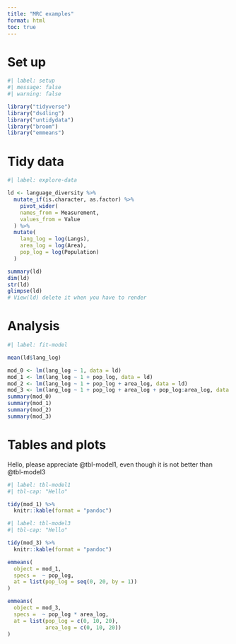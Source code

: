 ```yaml
---
title: "MRC examples"
format: html
toc: true
---
```


# Set up
```r
#| label: setup
#| message: false
#| warning: false

library("tidyverse")
library("ds4ling")
library("untidydata")
library("broom")
library("emmeans")
```


# Tidy data
```r
#| label: explore-data

ld <- language_diversity %>%
  mutate_if(is.character, as.factor) %>%
    pivot_wider(
    names_from = Measurement,
    values_from = Value
  ) %>%
  mutate(
    lang_log = log(Langs),
    area_log = log(Area),
    pop_log = log(Population)
  )

summary(ld)
dim(ld)
str(ld)
glimpse(ld)
# View(ld) delete it when you have to render

```


# Analysis
```r
#| label: fit-model

mean(ld$lang_log)

mod_0 <- lm(lang_log ~ 1, data = ld)
mod_1 <- lm(lang_log ~ 1 + pop_log, data = ld)
mod_2 <- lm(lang_log ~ 1 + pop_log + area_log, data = ld)
mod_3 <- lm(lang_log ~ 1 + pop_log + area_log + pop_log:area_log, data = ld)
summary(mod_0)
summary(mod_1)
summary(mod_2)
summary(mod_3)
```


# Tables and plots

Hello, please appreciate @tbl-model1, even though it is not better than @tbl-model3

```r
#| label: tbl-model1
#| tbl-cap: "Hello"

tidy(mod_1) %>%
  knitr::kable(format = "pandoc")

```


```r
#| label: tbl-model3
#| tbl-cap: "Hello"

tidy(mod_3) %>%
  knitr::kable(format = "pandoc")

```



```r

emmeans(
  object = mod_1,
  specs =  ~ pop_log,
  at = list(pop_log = seq(0, 20, by = 1))
)
```

```r

emmeans(
  object = mod_3,
  specs =  ~ pop_log * area_log,
  at = list(pop_log = c(0, 10, 20),
            area_log = c(0, 10, 20))
)
```

